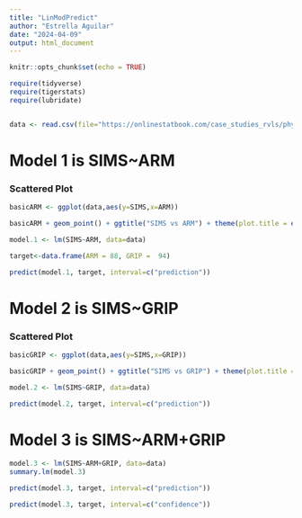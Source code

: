 ```yaml
---
title: "LinModPredict"
author: "Estrella Aguilar"
date: "2024-04-09"
output: html_document
---
```


```r
knitr::opts_chunk$set(echo = TRUE)

require(tidyverse)
require(tigerstats)
require(lubridate)


data <- read.csv(file="https://onlinestatbook.com/case_studies_rvls/physical_strength/data.txt",sep="",header=TRUE)
```



# Model 1 is SIMS~ARM

### Scattered Plot 

```r
basicARM <- ggplot(data,aes(y=SIMS,x=ARM))
```


```r
basicARM + geom_point() + ggtitle("SIMS vs ARM") + theme(plot.title = element_text(hjust = 0.5, size = 20)) + geom_smooth(method=lm)
```
```r
model.1 <- lm(SIMS~ARM, data=data)
```



```r
target<-data.frame(ARM = 88, GRIP =  94)
```



```r
predict(model.1, target, interval=c("prediction"))
```

# Model 2 is SIMS~GRIP

### Scattered Plot 

```r
basicGRIP <- ggplot(data,aes(y=SIMS,x=GRIP))
```


```r
basicGRIP + geom_point() + ggtitle("SIMS vs GRIP") + theme(plot.title = element_text(hjust = 0.5, size = 20)) + geom_smooth(method=lm)
```

```r
model.2 <- lm(SIMS~GRIP, data=data)
```


```r
predict(model.2, target, interval=c("prediction"))
```

# Model 3 is SIMS~ARM+GRIP

```r
model.3 <- lm(SIMS~ARM+GRIP, data=data)
summary.lm(model.3)
```


```r
predict(model.3, target, interval=c("prediction"))
```

```r
predict(model.3, target, interval=c("confidence"))
```


